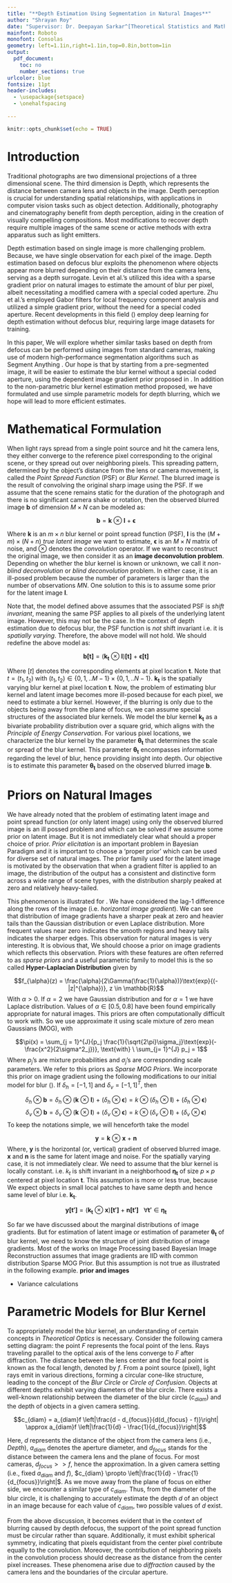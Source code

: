 ```yaml
---
title: "**Depth Estimation Using Segmentation in Natural Images**"
author: "Shrayan Roy"
date: "Supervisor: Dr. Deepayan Sarkar^[Theoretical Statistics and Mathematics Unit, ISI Delhi < deepayan@isid.ac.in >]" 
mainfont: Roboto
monofont: Consolas
geometry: left=1.1in,right=1.1in,top=0.8in,bottom=1in
output: 
  pdf_document:
    toc: no
    number_sections: true
urlcolor: blue
fontsize: 11pt
header-includes:
  - \usepackage{setspace}
  - \onehalfspacing
  
---
```


```r
knitr::opts_chunk$set(echo = TRUE)
```

\begin{abstract} 
\small{Estimating depth map from a single photograph is an intriguing problem with many applications. Levin et al.'s proposed a method which requires a modified camera with special coded aperture. We aim to explore whether similar tasks can be done using standard cameras. We have formulated simple parametric models for depth blurring, which we hope will lead to more efficient estimates.}\\
 \small{ \textbf{Keywords:} AR Prior, Point Spread Function, Depth Map, Image Segmentation}
\end{abstract}

# Introduction

Traditional photographs are two dimensional projections of a three dimensional scene. The third dimension is Depth, which represents the distance between camera lens and objects in the image. Depth perception is crucial for understanding spatial relationships, with applications in computer vision tasks such as object detection. Additionally, photography and cinematography benefit from depth perception, aiding in the creation of visually compelling compositions. Most modifications to recover depth require multiple images of the same scene \textbf{[1]} or active methods with extra apparatus such as light emitters. 

Depth estimation based on single image is more challenging problem. Because, we have single observation for each pixel of the image. Depth estimation based on defocus blur exploits the phenomenon where objects appear more blurred depending on their distance from the camera lens, serving as a depth surrogate. Levin et al.'s \textbf{[2]} utilized this idea with a sparse gradient prior on natural images to estimate the amount of blur per pixel, albeit necessitating a modified camera with a special coded aperture. Zhu et al.'s \textbf{[3]} employed Gabor filters for local frequency component analysis and utilized a simple gradient prior, without the need for a special coded aperture. Recent developments in this field (\textbf{[4,5]}) employ deep learning for depth estimation without defocus blur, requiring large image datasets for training. \textbf{add blurred images}

In this paper, We will explore whether similar tasks based on depth from defocus can be performed using images from standard cameras, making use of modern high-performance segmentation algorithms such as Segment Anything \textbf{[6]}. Our hope is that by starting from a pre-segmented image, it will be easier to estimate the blur kernel without a special coded aperture, using the dependent image gradient prior proposed in \textbf{[7]}. In addition to the non-parametric blur kernel estimation method proposed, we have formulated and use simple parametric models for depth blurring, which we hope will lead to more efficient estimates.


# Mathematical Formulation

When light rays spread from a single point source and hit the camera lens, they either converge to the reference pixel corresponding to the original scene, or they spread out over neighboring pixels. This spreading pattern, determined by the object's distance from the lens or camera movement, is called the *Point Spread Function* (PSF) or *Blur Kernel*. The blurred image is the result of convolving the original sharp image using the PSF. If we assume that the scene remains static for the duration of the photograph and there is no significant camera shake or rotation, then the observed blurred image $\boldsymbol{b}$ of dimension $M \times N$ can be modeled as:

$$\boldsymbol{b} = \boldsymbol{k} \ \otimes \ \boldsymbol{l} \ + \ \boldsymbol{\epsilon}$$

Where $\boldsymbol{k}$ is an $m \times n$ blur kernel or point spread function (PSF), $\boldsymbol{l}$ is the $(M + m) \times (N + n)$ *true latent image* we want to estimate, $\boldsymbol{\epsilon}$ is an $M \times N$ matrix of noise, and $\otimes$ denotes the *convolution* operator. If we want to reconstruct the original image, we then consider it as an **image deconvolution problem**. Depending on whether the blur kernel is known or unknown, we call it *non-blind deconvolution* or *blind deconvolution* problem. In either case, it is an ill-posed problem because the number of parameters is larger than the number of observations $MN$. One solution to this is to assume some prior for the latent image $\boldsymbol{l}$. 

Note that, the model defined above assumes that the associated PSF is *shift invariant*, meaning the same PSF applies to all pixels of the underlying latent image. However, this may not be the case. In the context of depth estimation due to defocus blur, the PSF function is *not* shift invariant i.e. it is *spatially varying*. Therefore, the above model will not hold. We should redefine the above model as:

$$\boldsymbol{b[t]} = (\boldsymbol{k_t} \ \otimes \ \boldsymbol{l})\boldsymbol{[t]} \ + \ \boldsymbol{\epsilon[t]}$$

Where $[t]$ denotes the corresponding elements at pixel location $\boldsymbol{t}$. Note that $t = (t_1, t_2)$ with $(t_1, t_2) \in \{0, 1, .. M-1\} \times \{0, 1, .. N-1\}$. $\boldsymbol{k_t}$ is the spatially varying blur kernel at pixel location $\boldsymbol{t}$. Now, the problem of estimating blur kernel and latent image becomes more ill-posed because for each pixel, we need to estimate a blur kernel. However, if the blurring is only due to the objects being away from the plane of focus, we can assume special structures of the associated blur kernels. We model the blur kernel $\boldsymbol{k_t}$ as a bivariate probability distribution over a square grid, which aligns with the *Principle of Energy Conservation*. For various pixel locations, we characterize the blur kernel by the parameter $\boldsymbol{\theta_t}$ that determines the scale or spread of the blur kernel. This parameter $\boldsymbol{\theta_t}$ encompasses information regarding the level of blur, hence providing insight into depth. Our objective is to estimate this parameter $\boldsymbol{\theta_t}$ based on the observed blurred image $\boldsymbol{b}$.

# Priors on Natural Images

We have already noted that the problem of estimating latent image and point spread function (or only latent image) using only the observed blurred image is an ill possed problem and which can be solved if we assume some prior on latent image. But it is not immediately clear what should a proper choice of prior. *Prior elicitation* is an important problem in Bayesian Paradigm and it is important to choose a 'proper prior' which can be used for diverse set of natural images. The prior family used for the latent image is motivated by the observation that when a gradient filter is applied to an image, the distribution of the output has a consistent and distinctive form across a wide range of scene types, with the distribution sharply peaked at zero and relatively heavy-tailed. 

This phenomenon is illustrated  for \textbf{our example images}. We have considered the lag-1 difference along the rows of the image (i.e. *horizontal image gradient*). We can see that distribution of image gradients have a sharper peak at zero and heavier tails than the Gaussian distribution or even Laplace distribution. More frequent values near zero indicates the smooth regions and heavy tails indicates the sharper edges. This observation for natural images is very interesting. It is obvious that, We should choose a prior on image gradients which reflects this observation. Priors with these features are often referred to as *sparse priors* and a useful parametric family to model this is the so called **Hyper-Laplacian Distribution** given by 

$$f_{\alpha}(z) = \frac{\alpha}{2\Gamma(\frac{1}{\alpha})}\text{exp}{(-|z|^{\alpha})}, z \in \mathbb{R}$$
With $\alpha > 0$. If $\alpha = 2$ we have Gaussian distribution and for $\alpha = 1$ we have Laplace distribution. Values of $\alpha \in [0.5,0.8]$ have been found empirically appropriate for natural images. This priors are often computationally difficult to work with. So we use approximate it using scale mixture of zero mean Gaussians (MOG), with

$$\pi(x) = \sum_{j = 1}^{J}{p_j \frac{1}{\sqrt{2\pi}\sigma_j}\text{exp}(-\frac{x^2}{2\sigma^2_j})}, \text{with} \ \sum_{j= 1}^{J} p_j = 1$$
Where $p_j$'s are mixture probabilities and $\sigma_j$'s are corresponding scale parameters. We refer to this priors as *Sparse MOG Priors*. We incorporate this prior on image gradient using the following modifications to our initial model for blur (\textbf{equation number}). If $\delta_h = [-1,1]$ and $\delta_v = [-1,1]^T$, then

$$\delta_h\otimes\boldsymbol{b} = \delta_h \otimes(\boldsymbol{k} \ \otimes \ \boldsymbol{l}) \ + \ (\delta_h\otimes \boldsymbol{\epsilon}) =  k \otimes(\delta_h \ \otimes \ \boldsymbol{l}) \ + \ (\delta_h\otimes \boldsymbol{\epsilon})$$
$$\delta_v\otimes\boldsymbol{b} = \delta_v \otimes(\boldsymbol{k} \ \otimes \ \boldsymbol{l}) \ + \ (\delta_v\otimes \boldsymbol{\epsilon}) =  k \otimes(\delta_v \ \otimes \ \boldsymbol{l}) \ + \ (\delta_v\otimes \boldsymbol{\epsilon})$$
To keep the notations simple, we will henceforth take the model

$$\boldsymbol{y} = \boldsymbol{k} \ \otimes \ \boldsymbol{x} \ + \ \boldsymbol{n}$$
Where, $\boldsymbol{y}$ is the horizontal (or, vertical) gradient of observed blurred image. $\boldsymbol{x}$ and $\boldsymbol{n}$ is the same for latent image and noise. For the spatially varying case, it is not immediately clear. We need to assume that the blur kernel is locally constant. i.e. $k_t$ is shift invariant in a neighborhood ${\boldsymbol{\eta_t}}$ of size $p\times p$ centered at pixel location $\boldsymbol{t}$. This assumption is more or less true, because We expect objects in small local patches to have same depth and hence same level of blur i.e. $\boldsymbol{k_t}$. 

$$\boldsymbol{y[t']} = (\boldsymbol{k_t} \ \otimes \ \boldsymbol{x})\boldsymbol{[t']} \ + \ \boldsymbol{n[t']} \ \ \ \forall \boldsymbol{t'} \in \boldsymbol{\eta_t}$$

So far we have discussed about the marginal distributions of image gradients. But for estimation of latent image or estimation of parameter $\boldsymbol{\theta_t}$ of blur kernel, we need to know the structure of joint distribution of image gradients. Most of the works on Image Processing based Bayesian Image Reconstruction assumes that image gradients are IID with common distribution Sparse MOG Prior. But this assumption is not true as illustrated in the following example. $\textbf{prior and images}$

* Variance calculations

# Parametric Models for Blur Kernel

To appropriately model the blur kernel, an understanding of certain concepts in *Theoretical Optics* is necessary. Consider the following camera setting diagram: the point $F$ represents the focal point of the lens. Rays traveling parallel to the optical axis of the lens converge to $F$ after diffraction. The distance between the lens center and the focal point is known as the focal length, denoted by $\textit{f}$. From a point source (pixel), light rays emit in various directions, forming a circular cone-like structure, leading to the concept of the *Blur Circle* or *Circle of Confusion*. Objects at different depths exhibit varying diameters of the blur circle. There exists a well-known relationship between the diameter of the blur circle ($c_{diam}$) and the depth of objects in a given camera setting.

$$c_{diam} = a_{diam}f \left|\frac{d - d_{focus}}{d(d_{focus} - f)}\right| \approx a_{diam}f \left|\frac{1}{d} - \frac{1}{d_{focus}}\right|$$

Here, $d$ represents the distance of the object from the camera lens (i.e., *Depth*), $a_{diam}$ denotes the aperture diameter, and $d_{focus}$ stands for the distance between the camera lens and the plane of focus. For most cameras, $d_{focus} >> f$, hence the approximation. In a given camera setting (i.e., fixed $a_{diam}$ and $f$), $c_{diam} \propto \left|\frac{1}{d} - \frac{1}{d_{focus}}\right|$. As we move away from the plane of focus on either side, we encounter a similar type of $c_{diam}$. Thus, from the diameter of the blur circle, it is challenging to accurately estimate the depth $d$ of an object in an image because for each value of $c_{diam}$, two possible values of $d$ exist. 

From the above discussion, it becomes evident that in the context of blurring caused by depth defocus, the support of the point spread function must be circular rather than square. Additionally, it must exhibit spherical symmetry, indicating that pixels equidistant from the center pixel contribute equally to the convolution. Moreover, the contribution of neighboring pixels in the convolution process should decrease as the distance from the center pixel increases. These phenomena arise due to *diffraction* caused by the camera lens and the boundaries of the circular aperture.




























































